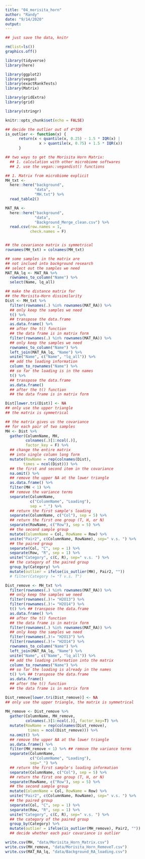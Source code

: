---
title: "04_morisita_horn"
author: "Randy"
date: "9/14/2020"
output: 
---

```{r setup, include=FALSE}
## just save the data, knitr

rm(list=ls())
graphics.off()

library(tidyverse)
library(here)

library(ggplot2)
library(vegan)
library(exactRankTests)
library(Matrix)

library(gridExtra)
library(grid)

library(stringr)

knitr::opts_chunk$set(echo = FALSE)
```

```{r function}
## decide the outlier out of 4*IQR
is_outlier <- function(x) {
      return(x < quantile(x, 0.25) - 1.5 * IQR(x) |
               x > quantile(x, 0.75) + 1.5 * IQR(x))
      }
```

```{r "Import data", message=FALSE, warning=FALSE}
## two ways to get the Morisita Horn Matrix:
  ## 1. calculation with other microbiome softwares
  ## 2. use the vegan::vegandist() functions

## 1. Matrix from microbiome explicit
MH_txt <- 
  here::here("background",
             "data",
             "MH.txt") %>%
  read_table2()

MAT_RA <- 
  here::here("background",
             "data",
             "Background_Merge_clean.csv") %>%
  read.csv(row.names = 1,
           check.names = F)


## the covariance matrix is symmetrical
rownames(MH_txt) = colnames(MH_txt)
```

```{r "matrix", message=FALSE, warning=FALSE}
## some samples in the matrix are 
## not inclued into background research
## select out the samples we need
MAT_RA_lq <- MAT_RA %>% 
  rownames_to_column("Name") %>%
  select(Name, lq_all)

## make the distance matrix for 
## the Morisita-Horn dissimilarity
Dist <- MH_txt %>%
  filter(rownames(.) %in% rownames(MAT_RA)) %>% 
  ## only keep the samples we need
  t() %>% 
  ## transpose the data.frame
  as.data.frame() %>% 
  ## after the t() function
  ## the data frame is in matrix form
  filter(rownames(.) %in% rownames(MAT_RA)) %>% 
  ## only keep the samples we need
  rownames_to_column("Name") %>%
  left_join(MAT_RA_lq, "Name") %>% 
  unite("Name", c("Name", "lq_all")) %>% 
  ## add the loading information
  column_to_rownames("Name") %>% 
  ## so far the loading is in the names
  t() %>% 
  ## transpose the data.frame
  as.data.frame() 
  ## after the t() function
  ## the data frame is in matrix form

Dist[lower.tri(Dist)] <- NA 
## only use the upper triangle
## the matrix is symmetrical

## the matrix gives us the covariance
## for each pair of two samples 
MH <- Dist %>%
  gather(ColumnName, MH, 
         colnames(.)[1:ncol(.)], 
         factor_key = F) %>%
  ## change the entire matrix 
  ## into single column long form
  mutate(RowName = rep(colnames(Dist), 
        times = ncol(Dist))) %>% 
  ## the first and second item in the covariance
  na.omit() %>% 
  ## remove the upper NA at the lower triangle
  as.data.frame() %>%
  filter(MH < 1) %>% 
  ## remove the variance terms
  separate(ColumnName, 
           c("ColumnName", "Loading"), 
           sep = "_") %>% 
  ## return the first sample's loading
  separate(ColumnName, c("Col"), sep = 5) %>% 
  ## return the first one group (T, H, or N)
  separate(RowName, c("Row"), sep = 5) %>% 
  ## the second sample group
  mutate(ColumnName = Col, RowName = Row) %>% 
  unite("Pair2", c(ColumnName, RowName), sep=" v.s. ") %>% 
  ## the paired group
  separate(Col, "C", sep = 1) %>%
  separate(Row, "R", sep = 1) %>%
  unite("Category", c(C, R), sep=" v.s. ") %>% 
  ## the category of the paired group
  group_by(Category) %>%
  mutate(outlier = ifelse(is_outlier(MH), Pair2, "")) 
  # filter(Category != "T v.s. T")

Dist_remove <- MH_txt %>%
  filter(rownames(.) %in% rownames(MAT_RA)) %>% 
  ## only keep the samples we need
  filter(rownames(.)!= "H2O13") %>%
  filter(rownames(.)!= "H2O14") %>%
  t() %>% ## transpose the data.frame
  as.data.frame() %>% 
  ## after the t() function
  ## the data frame is in matrix form
  filter(rownames(.) %in% rownames(MAT_RA)) %>% 
  ## only keep the samples we need
  filter(rownames(.)!= "H2O13") %>%
  filter(rownames(.)!= "H2O14") %>%
  rownames_to_column("Name") %>%
  left_join(MAT_RA_lq, "Name") %>% 
  unite("Name", c("Name", "lq_all")) %>% 
  ## add the loading information into the matrix
  column_to_rownames("Name") %>% 
  ## so far the loading is already in the names
  t() %>% ## transpose the data.frame
  as.data.frame() 
  ## after the t() function
  ## the data frame is in matrix form

Dist_remove[lower.tri(Dist_remove)] <- NA 
## only use the upper triangle, the matrix is symmetrical
  
MH_remove <- Dist_remove %>%
  gather(ColumnName, MH_remove, 
         colnames(.)[1:ncol(.)], factor_key=T) %>%
  mutate(RowName = rep(colnames(Dist_remove), 
          times = ncol(Dist_remove))) %>% 
  na.omit() %>% 
  ## remove the upper NA at the lower triangle
  as.data.frame() %>%
  filter(MH_remove < 1) %>% ## remove the variance terms
  separate(ColumnName, 
           c("ColumnName", "Loading"), 
           sep="_") %>% 
  ## return the first sample's loading information
  separate(ColumnName, c("Col"), sep = 5) %>% 
  ## return the first one group (T, H, or N)
  separate(RowName, c("Row"), sep = 5) %>% 
  ## the second sample group
  mutate(ColumnName = Col, RowName = Row) %>% 
  unite("Pair2", c(ColumnName, RowName), sep=" v.s. ") %>% 
  ## the paired group
  separate(Col, "C", sep = 1) %>%
  separate(Row, "R", sep = 1) %>%
  unite("Category", c(C, R), sep=" v.s. ") %>% 
  ## the category of the paired group
  group_by(Category) %>%
  mutate(outlier = ifelse(is_outlier(MH_remove), Pair2, "")) 
  ## decide whether each pair covariance is outlier

```

```{r save files, include=FALSE}
write.csv(MH, "data/Morisita_Horn_Matrix.csv")
write.csv(MH_remove, "data/Morisita_Horn_RemoveT.csv")
write.csv(MAT_RA_lq, "data/Background_RA_loading.csv")
```

